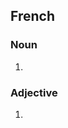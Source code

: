 {{also|Francophobes}}

==French==

===Noun===
{{head|fr|noun form|g=m-p|g2=f-p}}

# {{plural of|fr|francophobe}}

===Adjective===
{{head|fr|adjective form}}

# {{plural of|fr|francophobe}}